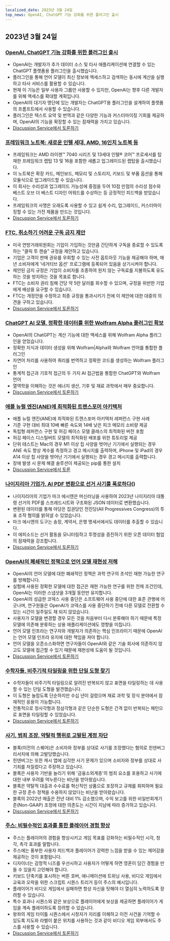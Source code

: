 ```yaml
---
localized_date: 2023년 3월 24일
top_news: OpenAI, ChatGPT 기능 강화를 위한 플러그인 출시
---
```




<CallToAction />

<Steps>

## 2023년 3월 24일

### [OpenAI, ChatGPT 기능 강화를 위한 플러그인 출시](https://openai.com/blog/chatgpt-plugins)

- OpenAI는 개발자가 추가 데이터 소스 및 타사 애플리케이션에 연결할 수 있는 ChatGPT 플랫폼용 플러그인을 출시했습니다.
- 플러그인을 통해 언어 모델이 최신 정보에 액세스하고 검색하는 동시에 계산을 실행하고 타사 서비스를 활용할 수 있습니다.
- 현재 이 기능은 일부 사용자 그룹만 사용할 수 있지만, OpenAI는 향후 다른 개발자를 위해 액세스를 확대할 계획입니다.
- OpenAI의 대기자 명단에 있는 개발자는 ChatGPT용 플러그인을 설계하여 플랫폼의 프롬프트에서 사용할 수 있습니다.
- 플러그인은 텍스트 요약 및 번역과 같은 다양한 기능과 커스터마이징 기회를 제공하며, OpenAI의 기능을 확장할 수 있는 잠재력을 가지고 있습니다.
- [Discussion Service에서 토론하기](http://news.ycombinator.com/item?id=35277677)

### [프레임워크 노트북: 새로운 인텔 세대, AMD, 16인치 노트북 등](https://frame.work/)

- 프레임워크는 AMD 라이젠™ 7040 시리즈 및 13세대 인텔® 코어™ 프로세서를 탑재한 프레임워크 랩탑 13 및 16을 포함한 새롭고 업그레이드된 랩탑을 출시했습니다.
- 이 노트북은 확장 카드, 메인보드, 메모리 및 스토리지, 키보드 및 부품 옵션을 통해 모듈식으로 업그레이드할 수 있습니다.
- 이 회사는 수리성과 업그레이드 가능성에 중점을 두어 10점 만점의 수리성 점수와 베스트 오브 더 베스트 디자인 어워드를 수상하는 등 긍정적인 피드백을 받았습니다.
- 프레임워크의 사명은 오래도록 사용할 수 있고 쉽게 수리, 업그레이드, 커스터마이징할 수 있는 가전 제품을 만드는 것입니다.
- [Discussion Service에서 토론하기](http://news.ycombinator.com/item?id=35277660)

### [FTC, 취소하기 어려운 구독 금지 제안](https://www.theverge.com/2023/3/23/23652373/ftc-click-to-cancel-subscription-service-dark-patterns-ban)

- 미국 연방거래위원회는 기업이 가입하는 것만큼 간단하게 구독을 종료할 수 있도록 하는 "클릭 투 캔슬" 규정을 제안하고 있습니다.
- 기업은 고객이 판매 권유를 우회할 수 있는 사전 옵트아웃 기능을 제공해야 하며, 매년 소비자에게 '네거티브 옵션' 프로그램에 등록되어 있음을 상기시켜야 합니다.
- 제안된 금지 규정은 기업이 소비자를 조종하여 원치 않는 구독료를 지불하도록 유도하는 것을 방지하는 것을 목표로 합니다.
- FTC는 소비자 권리 침해 건당 약 5만 달러를 회수할 수 있으며, 규정을 위반한 기업에게 배상을 요구할 수 있습니다.
- FTC는 개정안을 수정하고 최종 규정을 통과시키기 전에 이 제안에 대한 대중의 의견을 구하고 있습니다.
- [Discussion Service에서 토론하기](http://news.ycombinator.com/item?id=35274519)

### [ChatGPT AI 모델, 정확한 데이터를 위한 Wolfram Alpha 플러그인 확보](https://writings.stephenwolfram.com/2023/03/chatgpt-gets-its-wolfram-superpowers/)

- OpenAI의 ChatGPT는 계산 기능에 대한 액세스를 위해 Wolfram Alpha 플러그인을 얻었습니다.
- 정확한 지식과 데이터 생성을 위해 Wolfram|Alpha와 Wolfram 언어를 통합한 플러그인
- 자연어 처리를 사용하여 쿼리를 번역하고 정확한 코드를 생성하는 Wolfram 플러그인
- 통계적 접근과 기호적 접근의 두 가지 AI 접근법을 통합한 ChatGPT와 Wolfram 언어
- 열역학을 이해하는 것은 에너지 생산, 기후 및 재료 과학에서 매우 중요합니다.
- [Discussion Service에서 토론하기](http://news.ycombinator.com/item?id=35277925)

### [애플 뉴럴 엔진(ANE)에 최적화된 트랜스포머 아키텍처](https://github.com/apple/ml-ane-transformers)

- 애플 뉴럴 엔진(ANE)에 최적화된 트랜스포머 아키텍처 레퍼런스 구현 사례
- 기준 구현 대비 최대 10배 빠른 속도와 14배 낮은 피크 메모리 소비량 제공
- 독립형 레퍼런스 구현 및 허깅 페이스 모델 클래스의 최적화된 버전 포함
- 허깅 페이스 디스틸버트 모델의 최적화된 배포를 위한 튜토리얼 제공
- 단위 테스트는 Mac의 경우 M1 이상 칩 사양을 벗어난 기기에서 실행되는 경우 ANE 속도 향상 계수를 측정하고 경고 메시지를 출력하며, iPhone 및 iPad의 경우 A14 이상 칩 사양을 벗어난 기기에서 실행되는 경우 경고 메시지를 출력합니다.
- 장애 발생 시 문제 해결 솔루션이 제공되는 pip를 통한 설치
- [Discussion Service에서 토론](http://news.ycombinator.com/item?id=35282325)

### [나이지리아 기업가, AI PDF 변환으로 선거 사기를 폭로하다](https://markessien.com/posts/drama_of_transcription/)()

- 나이지리아의 기업가 마크 에시엔은 머신러닝을 사용하여 2023년 나이지리아 대통령 선거의 PDF를 스프레드시트와 구조화된 JSON 데이터로 변환했습니다.
- 변환된 데이터를 통해 야당은 집권당인 전진당(All Progressives Congress)의 투표 조작 혐의를 밝혀낼 수 있었습니다.
- 마크 에시엔의 도구는 송장, 계약서, 은행 명세서에서도 데이터를 추출할 수 있습니다.
- 이 에피소드는 선거 활동을 모니터링하고 투명성을 증진하기 위한 오픈 데이터 협업의 잠재력을 강조합니다.
- [Discussion Service에서 토론하기](http://news.ycombinator.com/item?id=35272227)

### [OpenAI의 폐쇄적인 정책으로 언어 모델 재현성 저해](https://aisnakeoil.substack.com/p/openais-policies-hinder-reproducible)

- OpenAI의 언어 모델에 대한 폐쇄적인 정책은 과학 연구의 초석인 재현 가능한 연구를 방해합니다.
- 실험에 사용된 정확한 모델에 대한 접근은 재현 가능한 연구를 위한 전제 조건인데, OpenAI는 이러한 스냅샷을 3개월 동안만 유지합니다.
- OpenAI의 성급한 코덱스 사용 중단은 소프트웨어 사용 중단에 대한 표준 관행에 어긋나며, 연구원들은 OpenAI가 코덱스를 사용 중단하기 전에 다른 모델로 전환할 수 있는 시간이 일주일도 채 되지 않았습니다.
- 사용자가 모델을 변경할 경우 모든 것을 처음부터 다시 분류해야 하기 때문에 특정 모델에 의존해 분류하는 상용 애플리케이션에도 영향을 미칩니다.
- 언어 모델 인프라는 연구자와 개발자가 의존하는 핵심 인프라이기 때문에 OpenAI는 언어 모델 인프라 유지에 대한 책임을 져야 합니다.
- 언어 모델을 오픈소스화하면 연구자들이 OpenAI와 같은 기술 회사에 의존하지 않고도 모델에 접근할 수 있기 때문에 재현성에 도움이 될 것입니다.
- [Discussion Service에서 토론하기](http://news.ycombinator.com/item?id=35269304)

### [수학자들, 비주기적 타일링을 위한 단일 도형 찾기](https://www.newscientist.com/article/2365363-mathematicians-discover-shape-that-can-tile-a-wall-and-never-repeat/)

- 수학자들이 비주기적 타일링으로 알려진 반복되지 않고 표면을 타일링하는 데 사용할 수 있는 단일 도형을 발견했습니다.
- 이 도형은 놀랍도록 단순하지만 수십 년이 걸렸으며 재료 과학 및 장식 분야에서 잠재적인 응용이 가능합니다.
- 전통적으로 정사각형과 정삼각형과 같은 단순한 도형은 간격 없이 반복되는 패턴으로 표면을 타일링할 수 있었습니다.
- [Discussion Service에서 토론하기](http://news.ycombinator.com/item?id=35273707)

### [사기, 범죄 조장, 약탈적 행위로 고발된 계정 차단](https://hindenburgresearch.com/block/)

- 블록(이전의 스퀘어)은 소비자와 정부를 상대로 사기를 조장했다는 혐의로 힌덴버그 리서치에 의해 고발당했습니다.
- 힌덴버그는 또한 캐시 앱에 심각한 사기 문제가 있으며 소비자와 정부를 상대로 사기죄를 저질렀다고 주장하고 있습니다.
- 블록은 사용자 기반을 늘리기 위해 '금융소외계층'의 범죄 요소를 포용하고 사기에 대한 내부 우려를 억누른다는 비난을 받아왔습니다.
- 블록은 약탈적 대출과 수수료를 혁신적인 상품으로 포장하고 규제를 회피하며 필요한 규정 준수 정책을 수용하지 않았다는 비난을 받아왔습니다.
- 블록의 2022년 매출은 전년 대비 1% 감소했으며, 수익 보고를 위한 비일반회계기준(Non-GAAP) 조정에 대한 의존도는 시간이 지남에 따라 증가하고 있습니다.
- [Discussion Service에서 토론하기](http://news.ycombinator.com/item?id=35273782)

### [주스: 비필수적인 효과를 통한 플레이어 경험 향상](https://garden.bradwoods.io/notes/design/juice)

- 주스는 플레이어의 경험을 향상시키고 게임 목표를 강화하는 비필수적인 시각, 청각, 촉각 효과를 말합니다.
- 주스에는 풍부한 사용자 피드백과 플레이어가 강력한 느낌을 받을 수 있는 제어감을 제공하는 것이 포함됩니다.
- 디자이너는 감정적 니즈를 우선시하고 사용자가 어떻게 하면 영혼이 담긴 경험을 만들 수 있을지 고민해야 합니다.
- 키보드 단축키를 표시하는 버튼 호버, 애니메이션에 트위닝 사용, 비디오 게임에서 교육과 오락을 위한 스크립트 시퀀스 트리거 등이 주스의 예시입니다.
- 플레이어가 비디오 게임에서 실패하면 항상 자신을 탓해야 더 열심히 노력하도록 장려할 수 있습니다.
- 특수 효과나 시퀀스와 같은 보상으로 플레이어에게 보상을 제공하면 플레이어가 게임을 계속 플레이하도록 장려할 수 있습니다.
- 왕좌의 게임 타이틀 시퀀스에서 시청자가 지리를 이해하고 이전 사건을 기억할 수 있도록 지도와 라벨이 붙은 위치를 사용하는 것과 같이 비디오 게임 외부에서도 주스를 사용할 수 있습니다.
- [Discussion Service에서 토론하기](http://news.ycombinator.com/item?id=35273139)

</Steps>

